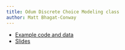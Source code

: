 ```yaml
---
title: Odum Discrete Choice Modeling class
author: Matt Bhagat-Conway
---
```


- [Example code and data](https://github.com/mattwigway/odum-discrete/releases/download/summer2024/odum-discrete-exercises.zip)
- [Slides](discrete-choice.html)